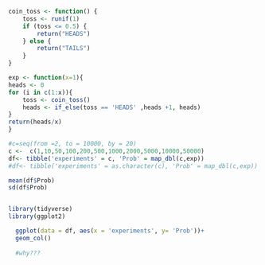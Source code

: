 ```r
coin_toss <- function() {
    toss <- runif(1)
    if (toss <= 0.5) {
        return("HEADS")
    } else {
        return("TAILS")
    }
}
```

```r
exp <- function(x=1){
heads <- 0
for (i in c(1:x)){
    toss <- coin_toss()
    heads <- if_else(toss == 'HEADS' ,heads +1, heads)   
}
return(heads/x)
}

```

```r
#c=seq(from =2, to = 10000, by = 20)
c <-  c(1,10,50,100,200,500,1000,2000,5000,10000,50000)
df<- tibble('experiments' = c, 'Prob' = map_dbl(c,exp))
#df<- tibble('experiments' = as.character(c), 'Prob' = map_dbl(c,exp))
```

```r
mean(df$Prob)
sd(df$Prob)
```
```r

```


```r
library(tidyverse)
library(ggplot2)

  ggplot(data = df, aes(x = 'experiments', y= 'Prob'))+
  geom_col()
  
  #why???

```

